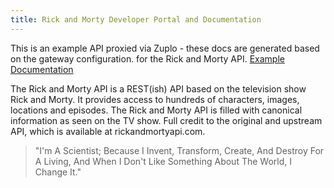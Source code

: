 ```yaml
---
title: Rick and Morty Developer Portal and Documentation
---
```


This is an example API proxied via Zuplo - these docs are generated based on the
gateway configuration. for the Rick and Morty API.
[Example Documentation](https://rickandmorty.zuplo.io/)

The Rick and Morty API is a REST(ish) API based on the television show Rick and
Morty. It provides access to hundreds of characters, images, locations and
episodes. The Rick and Morty API is filled with canonical information as seen on
the TV show. Full credit to the original and upstream API, which is available at
rickandmortyapi.com.

> "I'm A Scientist; Because I Invent, Transform, Create, And Destroy For A
> Living, And When I Don't Like Something About The World, I Change It."

